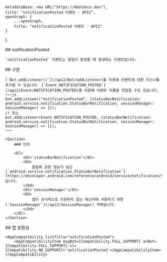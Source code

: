 
    metadataBase: new URL("https://kbotdocs.dev"),
    title: "notificationPosted 이벤트 - API2",
    openGraph: {
        ...openGraph,
        title: "notificationPosted 이벤트 - API2"
    }
}

<Section>
    ## notificationPosted

    `notificationPosted` 이벤트는 알림이 발생할 때 발생하는 이벤트입니다.
</Section>
<Section>
    ## 구문

    [`Bot.addListener()`](/api2/Bot/addListener)를 이용해 이벤트에 대한 리스너를 추가할 수 있습니다. [`Event.NOTIFICATION_POSTED`](/api2/Event/NOTIFICATION_POSTED)를 이용해 이벤트 이름을 전달할 수도 있습니다.
    ~~~js
    bot.addListener("notificationPosted", (statusBarNotification: android.service.notification.StatusBarNotification, sessionManager: SessionManager) => {});
    // 또는
    bot.addListener(Event.NOTIFICATION_POSTED, (statusBarNotification: android.service.notification.StatusBarNotification, sessionManager: SessionManager) => {});
    ~~~

    <Section>
        ### 인자

        <Dl>
            <Dt>`statusBarNotification`</Dt>
            <Dd>
                알림에 관한 정보가 담긴 [`android.service.notification.StatusBarNotification`](https://developer.android.com/reference/android/service/notification/StatusBarNotification)입니다.
            </Dd>
            <Dt>`sessionManager`</Dt>
            <Dd>
                앱이 공식적으로 지원하지 않는 메신저에 사용하기 위한 [`SessionManager`](/api2/SessionManager) 객체입니다.
            </Dd>
        </Dl>
    </Section>
</Section>
<Section>
    ## 앱 호환성

    <AppCompatibility listTitle="notificationPosted">
        <AppCompatibilityItem msgBot={Compatibility.FULL_SUPPORT} arBot={Compatibility.FULL_SUPPORT} sl={Compatibility.NO_SUPPORT}>`notificationPosted`</AppCompatibilityItem>
    </AppCompatibility>
</Section>